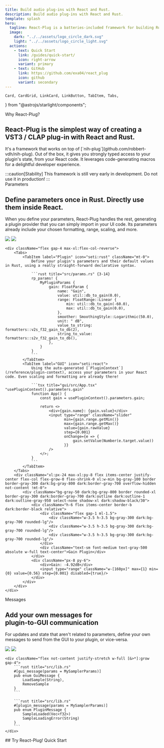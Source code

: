 ```yaml
---
title: Build audio plug-ins with React and Rust.
description: Build audio plug-ins with React and Rust.
template: splash
hero:
  tagline: React-Plug is a batteries-included framework for building Rust audio plugins with a React GUI.
  image:
    dark: "../../assets/logo_circle_dark.svg"
    light: "../../assets/logo_circle_light.svg"
  actions:
    - text: Quick Start
      link: /guides/quick-start/
      icon: right-arrow
      variant: primary
    - text: GitHub
      link: https://github.com/exa04/react_plug
      icon: github
      variant: secondary
---
```


    Card, CardGrid, LinkCard, LinkButton, TabItem, Tabs,
} from "@astrojs/starlight/components";

<section className="mb-32">
    <div>
        <div className="text-gray-500 dark:text-gray-400 text-lg">Why React-Plug?</div>
        <h2 className="!mt-0 xl:!text-5xl xl:!leading-tight">React-Plug is the simplest way of creating a VST3 / CLAP plug-in with React and Rust.</h2>
        <div className="max-w-2xl">
            <p className="text-gray-500 dark:text-gray-400 text-lg">It's a framework that works on top of [`nih-plug`](github.com/robbert-vdh/nih-plug). Out of the box, it gives you strongly typed access to your plugin's state, from your React code. It leverages code-generating macros for a delightful developer experience.</p>
        </div>
        :::caution[Stability]
        This framework is still very early in development.
        Do not use it in production!
        :::
    </div>
</section>

<section className="mb-32 flex flex-col gap-4">
    <div className="flex gap-4 xl:items-center justify-between max-xl:flex-col-reverse overflow-auto">
        <div className="">
            <div className="text-gray-500 dark:text-gray-400 text-lg">Parameters</div>
            <h2 className="!mt-0 max-w-lg">Define parameters once in Rust. Directly use them inside React.</h2>
            <p className="text-gray-500 dark:text-gray-400 max-w-xl">When you define your parameters, React-Plug handles the rest, generating a plugin provider that you can simply import in your UI code. Its parameters already include your chosen formatting, range, scaling, and more.</p>
        </div>
        <div>
            <img src="/icon-knob-light.svg" className="w-24 xl:w-40 aspect-square dark:hidden"/>
            <img src="/icon-knob-dark.svg" className="w-24 xl:w-40 aspect-square !hidden dark:!block"/>
        </div>
    </div>

    <div className="flex gap-4 max-xl:flex-col-reverse">
        <Tabs>
            <TabItem label="Plugin" icon="seti:rust" className="mt-0">
                Define your plugin's parameters and their default values in Rust, using a really straight-forward declarative syntax.

                ```rust title="src/params.rs" {3-14}
                rp_params! {
                    MyPluginParams {
                        gain: FloatParam {
                            name: "Gain",
                            value: util::db_to_gain(0.0),
                            range: FloatRange::Linear {
                                min: util::db_to_gain(-60.0),
                                max: util::db_to_gain(0.0),
                            },
                            smoother: SmoothingStyle::Logarithmic(50.0),
                            unit: " dB",
                            value_to_string: formatters::v2s_f32_gain_to_db(2),
                            string_to_value: formatters::s2v_f32_gain_to_db(),
                        },
                    }
                }
                ```
            </TabItem>
            <TabItem label="GUI" icon="seti:react">
                Using the auto-generated [`PluginContext`](/reference/plugin-context), access your parameters in your React code. Even scaling and formatting are already there!

                ```tsx title="gui/src/App.tsx" "usePluginContext().parameters.gain"
                function App() {
                    const gain = usePluginContext().parameters.gain;

                    return <>
                        <div>{gain.name}: {gain.value}</div>
                        <input type="range" className="slider"
                               min={gain.range.getMin()}
                               max={gain.range.getMax()}
                               value={gain.rawValue}
                               step={0.001}
                               onChange={e => {
                                   gain.setValue(Number(e.target.value))
                               }}
                        />
                    </>;
                }
                ```
            </TabItem>
        </Tabs>
        <div className="xl:px-24 max-xl:py-8 flex items-center justify-center flex-col flex-grow-0 flex-shrink-0 xl:w-min bg-gray-100 border border-gray-300 dark:bg-gray-800 dark:border-gray-700 overflow-hidden not-content !mt-0">
            <div className="bg-gray-50 dark:bg-gray-800 border rounded-xl border-gray-300 dark:border-gray-700 dark:outline dark:outline-1 dark:outline-gray-950 select-none shadow-xl dark:shadow-black/30">
                <div className="h-6 flex items-center border-b dark:border-black relative">
                    <div className="flex gap-1 ml-1.5">
                        <div className="w-3.5 h-3.5 bg-gray-300 dark:bg-gray-700 rounded-lg"/>
                        <div className="w-3.5 h-3.5 bg-gray-300 dark:bg-gray-700 rounded-lg"/>
                        <div className="w-3.5 h-3.5 bg-gray-300 dark:bg-gray-700 rounded-lg"/>
                    </div>
                    <div className="text-sm font-medium text-gray-500 absolute w-full text-center">Gain Plugin</div>
                </div>
                <div className="px-8 py-6">
                    <div>Gain: -4.92dB</div>
                    <input type="range" className="w-[160px]" max={1} min={0} value={0.56} step={0.001} disabled={true}/>
                </div>
            </div>
        </div>
    </div>
</section>

<section className="mb-32 flex flex-col gap-4">
    <div className="flex gap-4 xl:items-center justify-between max-xl:flex-col-reverse">
        <div className="">
            <div className="text-gray-500 dark:text-gray-400 text-lg">Messages</div>
            <h2 className="!mt-0 max-w-lg">Add your own messages for<br/>plugin-to-GUI communication</h2>
            <p className="text-gray-500 dark:text-gray-400 max-w-xl">For updates and state that aren't related to parameters, define your own messages to send from the GUI to your plugin, or vice-versa.</p>
        </div>
        <img src="/icon-messages-light.svg" className="w-24 xl:w-40 aspect-square dark:hidden"/>
        <img src="/icon-messages-dark.svg" className="w-24 xl:w-40 aspect-square !hidden dark:!block"/>
    </div>

    <div className="flex not-content justify-stretch w-full [&>*]:grow gap-4">
        ```rust title="src/lib.rs"
        #[gui_message(params = MySamplerParams)]
        pub enum GuiMessage {
            LoadSample(String),
            RemoveSample
        }
        ```

        ```rust title="src/lib.rs"
        #[plugin_message(params = MySamplerParams)]
        pub enum PluginMessage {
            SampleLoaded(Vec<f32>)
            SampleLoadingError(String)
        }
        ```
    </div>
</section>

<section className="flex flex-col items-center justify-center gap-4">
    ## Try React-Plug!
    <LinkButton icon="right-arrow" class="text-lg" style="margin-inline-end: 0; margin: 0" href="/guides/quick-start">Quick Start</LinkButton>
</section>